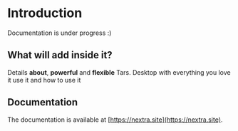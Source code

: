 # Introduction
 
Documentation is under progress :)

## What will add inside it?

Details **about**, **powerful** and **flexible** Tars. Desktop with everything you love it use it and how to use it 

## Documentation

The documentation is available at [https://nextra.site](https://nextra.site).
